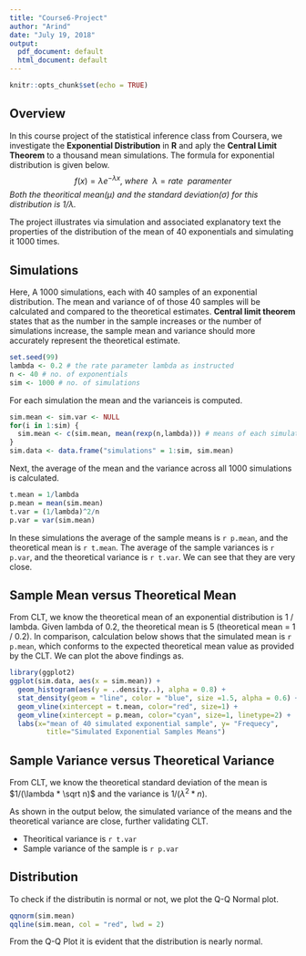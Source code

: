 ---
title: "Course6-Project"
author: "Arind"
date: "July 19, 2018"
output:
  pdf_document: default
  html_document: default
---

```{r setup, include=FALSE}
knitr::opts_chunk$set(echo = TRUE)
```

## Overview

In this course project of the statistical inference class from Coursera, we investigate the **Exponential Distribution** in **R** and aply the **Central Limit Theorem** to a thousand mean simulations.
The formula for exponential distribution is given below.
$$f(x) = \lambda e^{-\lambda x},\ where\  \ \lambda = rate\ \ paramenter$$
*Both the theoritical mean($\mu$) and the standard deviation($\sigma$) for this distribution is $1/\lambda$.*

The project illustrates via simulation and associated explanatory text the properties of the distribution of the mean of 40 exponentials and simulating it 1000 times.


## Simulations

Here, A 1000 simulations, each with 40 samples of an exponential distribution. The mean and variance of of those 40 samples will be calculated and compared to the theoretical estimates. **Central limit theorem** states that as the number in the sample increases or the number of simulations increase, the sample mean and variance should more accurately represent the theoretical estimate.

```{r echo = TRUE}
set.seed(99)
lambda <- 0.2 # the rate parameter lambda as instructed
n <- 40 # no. of exponentials
sim <- 1000 # no. of simulations
```

For each simulation the mean and the varianceis is computed.
```{r echo = TRUE}
sim.mean <- sim.var <- NULL
for(i in 1:sim) {
  sim.mean <- c(sim.mean, mean(rexp(n,lambda))) # means of each simulations
}
sim.data <- data.frame("simulations" = 1:sim, sim.mean)
```

Next, the average of the mean and the variance across all 1000 simulations is calculated.

```{r echo = TRUE}
t.mean = 1/lambda
p.mean = mean(sim.mean)
t.var = (1/lambda)^2/n
p.var = var(sim.mean)
```

In these simulations the average of the sample means is `r p.mean`, and the theoretical mean is `r t.mean`. The average of the sample variances is `r p.var`, and the theoretical variance is `r t.var`. We can see that they are very close.

## Sample Mean versus Theoretical Mean

From CLT, we know the theoretical mean of an exponential distribution is 1 / lambda. Given lambda of 0.2, the theoretical mean is 5 (theoretical mean = 1 / 0.2). In comparison, calculation below shows that the simulated mean is `r p.mean`, which conforms to the expected theoretical mean value as provided by the CLT.
We can plot the above findings as.
```{r echo = TRUE}
library(ggplot2)
ggplot(sim.data, aes(x = sim.mean)) +
  geom_histogram(aes(y = ..density..), alpha = 0.8) +
  stat_density(geom = "line", color = "blue", size =1.5, alpha = 0.6) +
  geom_vline(xintercept = t.mean, color="red", size=1) +
  geom_vline(xintercept = p.mean, color="cyan", size=1, linetype=2) +
  labs(x="mean of 40 simulated exponential sample", y= "Frequecy", 
         title="Simulated Exponential Samples Means")
```

## Sample Variance versus Theoretical Variance

From CLT, we know the theoretical standard deviation of the mean is $1/(\lambda * \sqrt n)$ and the variance is $1/(\lambda ^2 *n)$.

As shown in the output below, the simulated variance of the means and the theoretical variance are close, further validating CLT.

* Theoritical variance is `r t.var`
* Sample variance of the sample is `r p.var`

## Distribution

To check if the distributin is normal or not, we plot the Q-Q Normal plot.

```{r echo = TRUE}
qqnorm(sim.mean)
qqline(sim.mean, col = "red", lwd = 2)
```

From the Q-Q Plot it is evident that the distribution is nearly normal.